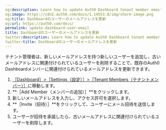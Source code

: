 ```yaml
---
og:description: Learn how to update Auth0 Dashboard tenant member email addresses.
og:image: https://cdn2.auth0.com/docs/1.14553.0/img/share-image.png
og:title: Dashboardのユーザーのメールアドレスを更新
og:url: https://auth0.com/docs/
permalink: update-dashboard-user-email
title: Dashboardのユーザーのメールアドレスを更新
twitter:description: Learn how to update Auth0 Dashboard tenant member email addresses.
twitter:title: Dashboardのユーザーのメールアドレスを更新
---
```


テナント管理者は、新しいメールアドレスを持つ新しいユーザーを追加し、古いメールアドレスに関連付けられているユーザーを削除することで、既存のAuth0 Dashboardメンバーに関連付けられているメールアドレスを更新できます。

1. [［Dashboard］>［Settings（設定）］>［Tenant Members（テナントメンバー）］](%24%7Bmanage_url%7D/#/tenants/admins)に移動します。
2. **［Add Member（メンバーの追加）］**をクリックします。
3. 新しいメールアドレスを入力し、アクセス許可を選択します。
4. **［Invite（招待）］**をクリックして、ユーザーにメール招待を送信します。
5. ユーザーが招待を承諾したら、古いメールアドレスに関連付けられているユーザーを削除します。